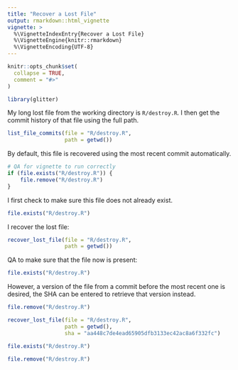 ```yaml
---
title: "Recover a Lost File"
output: rmarkdown::html_vignette
vignette: >
  %\VignetteIndexEntry{Recover a Lost File}
  %\VignetteEngine{knitr::rmarkdown}
  %\VignetteEncoding{UTF-8}
---
```


```r
knitr::opts_chunk$set(
  collapse = TRUE,
  comment = "#>"
)
```

```r
library(glitter)
```


My long lost file from the working directory is `R/destroy.R`. I then get the commit history of that file using the full path. 

```r

list_file_commits(file = "R/destroy.R",
                  path = getwd())

```

By default, this file is recovered using the most recent commit automatically.

```r
# QA for vignette to run correctly 
if (file.exists("R/destroy.R")) {
    file.remove("R/destroy.R")
} 
```

I first check to make sure this file does not already exist. 

```r
file.exists("R/destroy.R")
```

I recover the lost file:  

```r
recover_lost_file(file = "R/destroy.R",
                  path = getwd())
```

QA to make sure that the file now is present:  

```r
file.exists("R/destroy.R")
```

However, a version of the file from a commit before the most recent one is desired, the SHA can be entered to retrieve that version instead. 

```r
file.remove("R/destroy.R")
```

```r
recover_lost_file(file = "R/destroy.R",
                  path = getwd(), 
                  sha = "aa448c7de4ead65905dfb3133ec42ac8a6f332fc")
```


```r
file.exists("R/destroy.R")
```

```r
file.remove("R/destroy.R")
```


